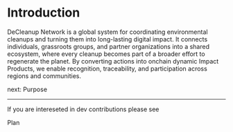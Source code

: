 # Introduction

DeCleanup Network is a global system for coordinating environmental cleanups and turning them into long-lasting digital impact. It connects individuals, grassroots groups, and partner organizations into a shared ecosystem, where every cleanup becomes part of a broader effort to regenerate the planet. By converting actions into onchain dynamic Impact Products, we enable recognition, traceability, and participation across regions and communities.

<nav className='flex items-center justify-end space-x-2'>
  <ArrowRight />
  <Link href='/introduction/purpose'>next: Purpose</Link>
</nav>

---

If you are intereseted in dev contributions please see

<nav className='flex items-center justify-end space-x-2'>
  <ArrowRight />
  <Link href='/plan'>Plan</Link>
</nav>
